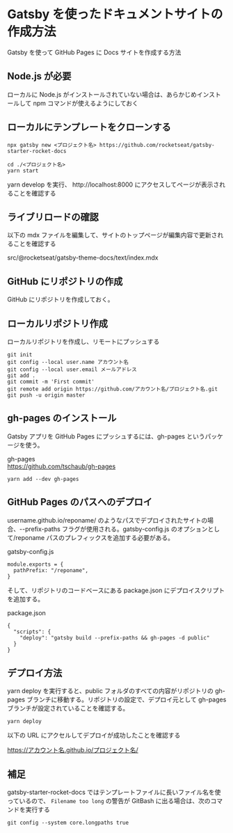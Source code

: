 # Gatsby を使ったドキュメントサイトの作成方法

Gatsby を使って GitHub Pages に Docs サイトを作成する方法

## Node.js が必要

ローカルに Node.js がインストールされていない場合は、あらかじめインストールして npm コマンドが使えるようにしておく

## ローカルにテンプレートをクローンする

``` 
npx gatsby new <プロジェクト名> https://github.com/rocketseat/gatsby-starter-rocket-docs
```

```
cd ./<プロジェクト名>
yarn start
```

yarn develop を実行、 http://localhost:8000 にアクセスしてページが表示されることを確認する

## ライブリロードの確認

以下の mdx ファイルを編集して、サイトのトップページが編集内容で更新されることを確認する

src/@rocketseat/gatsby-theme-docs/text/index.mdx

## GitHub にリポジトリの作成

GitHub にリポジトリを作成しておく。

## ローカルリポジトリ作成

ローカルリポジトリを作成し、リモートにプッシュする

```
git init 
git config --local user.name アカウント名
git config --local user.email メールアドレス
git add .
git commit -m 'First commit'
git remote add origin https://github.com/アカウント名/プロジェクト名.git
git push -u origin master
```

## gh-pages のインストール

Gatsby アプリを GitHub Pages にプッシュするには、gh-pages というパッケージを使う。

gh-pages  
https://github.com/tschaub/gh-pages

```
yarn add --dev gh-pages
```

## GitHub Pages のパスへのデプロイ

username.github.io/reponame/ のようなパスでデプロイされたサイトの場合、--prefix-paths フラグが使用される。gatsby-config.js のオプションとして/reponame パスのプレフィックスを追加する必要がある。

gatsby-config.js
``` 
module.exports = {
  pathPrefix: "/reponame",
}
```

そして、リポジトリのコードベースにある package.json にデプロイスクリプトを追加する。

package.json
```
{
  "scripts": {
    "deploy": "gatsby build --prefix-paths && gh-pages -d public"
  }
}
```

## デプロイ方法

yarn deploy を実行すると、public フォルダのすべての内容がリポジトリの gh-pages ブランチに移動する。リポジトリの設定で、デプロイ元として gh-pages ブランチが設定されていることを確認する。

```
yarn deploy
```

以下の URL にアクセルしてデプロイが成功したことを確認する

https://アカウント名.github.io/プロジェクト名/

## 補足

gatsby-starter-rocket-docs ではテンプレートファイルに長いファイル名を使っているので、
`Filename too long` の警告が GitBash に出る場合は、次のコマンドを実行する

```
git config --system core.longpaths true
```
